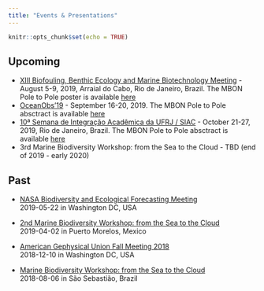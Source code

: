 ```yaml
---
title: "Events & Presentations"
---
```


```r
knitr::opts_chunk$set(echo = TRUE)
```

## Upcoming

- [XIII Biofouling, Benthic Ecology and Marine Biotechnology Meeting](https://xiiibioinc.wixsite.com/xiiibioinc) - August 5-9, 2019, Arraial do Cabo, Rio de Janeiro, Brazil. The MBON Pole to Pole poster is available [here](https://drive.google.com/file/d/1AVl5loMTuzkE_xdBw9d-J7HNMojO_v9F/view?usp=sharing)
- [OceanObs'19](http://www.oceanobs19.net/) - September 16-20, 2019. The MBON Pole to Pole absctract is available [here](https://drive.google.com/file/d/1oknglVqEQo81ornvYrQCIyIaTgdshKeh/view?usp=sharing)
- [10ª Semana de Integração Acadêmica da UFRJ / SIAC](http://siac.ufrj.br/) - October 21-27, 2019, Rio de Janeiro, Brazil. The MBON Pole to Pole absctract is available [here](https://drive.google.com/file/d/1kfOI4tpIOvgNDfULEMbeOzDfKuH1M_7f/view?usp=sharing)
- 3rd Marine Biodiversity Workshop: from the Sea to the Cloud - TBD (end of 2019 - early 2020)

## Past

- [NASA Biodiversity and Ecological Forecasting Meeting](https://drive.google.com/file/d/1fxq8MvqTIWO_N1hUmw11F4L4u6AsyNuG/view?usp=sharing)<br> 2019-05-22 in Washington DC, USA

- [2nd Marine Biodiversity Workshop: from the Sea to the Cloud](https://marinebon.github.io/p2p-mexico-workshop/)<br>
  2019-04-02 in Puerto Morelos, Mexico
  
- [American Gephysical Union Fall Meeting 2018](https://drive.google.com/file/d/1YFOOYFZNmNTGzK3BRestIS1RltkZImEu/view?usp=sharing)<br>
  2018-12-10 in Washington DC, USA

- [Marine Biodiversity Workshop: from the Sea to the Cloud](https://marinebon.github.io/p2p-brazil-workshop/)<br>
  2018-08-06 in São Sebastião, Brazil


